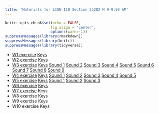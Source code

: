 ```yaml
---
title: "Materials for LIGN 110 Section 25202 M 9-9:50 AM"
---
```



```r
knitr::opts_chunk$set(echo = FALSE,
                     fig.align = 'center',
                     options(warn=-1))
suppressMessages(library(rmarkdown))
suppressMessages(library(knitr))
suppressMessages(library(tidyverse))

```



* [W1 exercise](file/lign110/Week1_9amSection_YC.docx) [Keys](file/lign110/Week1_9amSection_YC_with_keys.docx)
* [W2 exercise](file/lign110/Week2_LIGN110Section25202_YC.pdf) [Keys](file/lign110/Week2_LIGN110Section25202_YC_with_keys.pdf)
* [W3 exercise](file/lign110/Week3_LIGN110Section25202_YC.pdf) [Keys](file/lign110/Week3_LIGN110Section25202_YC_with_keys.pdf) [Sound 1](file/lign110/W3_sound/Sound_1.wav) [Sound 2](file/lign110/W3_sound/Sound_2.wav) [Sound 3](file/lign110/W3_sound/Sound_3.wav) [Sound 4](file/lign110/W3_sound/Sound_4.wav) [Sound 5](file/lign110/W3_sound/Sound_5.wav) [Sound 6](file/lign110/W3_sound/Sound_6.wav) [Sound 7](file/lign110/W3_sound/Sound_7.wav) [Sound 8](file/lign110/W3_sound/Sound_8.wav) [Sound 9](file/lign110/W3_sound/Sound_9.wav)
* [W4 exercise](file/lign110/Week4_LIGN110Section25202_YC.pdf) [Keys](file/lign110/Week4_LIGN110Section25202_YC_with_keys.pdf) [Sound 1](file/lign110/W4_sound/Sound_1.wav) [Sound 2](file/lign110/W4_sound/Sound_2.wav) [Sound 3](file/lign110/W4_sound/Sound_3.wav) [Sound 4](file/lign110/W4_sound/Sound_4.wav) [Sound 5](file/lign110/W4_sound/Sound_5.wav)
* [W5 exercise](file/lign110/Week5_LIGN110Section25202_YC.pdf) [Keys](file/lign110/Week5_LIGN110Section25202_YC_with_keys.pdf) [Sound 1](file/lign110/W5_sound/Sound_1.wav) [Sound 2](file/lign110/W5_sound/Sound_2.wav) [Sound 3](file/lign110/W5_sound/Sound_3.wav)
* [W6 exercise](file/lign110/Week6_LIGN110Section25202_YC.pdf) [Keys](file/lign110/Week6_LIGN110Section25202_YC_with_keys.pdf)
* [W7 exercise](file/lign110/Week7_LIGN110Section25202_YC.pdf) Keys
* W8 exercise Keys
* W9 exercise Keys
* W10 exercise Keys






